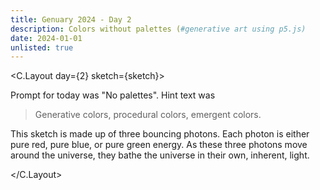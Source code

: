 ```yaml
---
title: Genuary 2024 - Day 2
description: Colors without palettes (#generative art using p5.js)
date: 2024-01-01
unlisted: true
---
```



<C.Layout day={2} sketch={sketch}>

Prompt for today was "No palettes". Hint text was

> Generative colors, procedural colors, emergent colors.

This sketch is made up of three bouncing photons. Each photon is either pure
red, pure blue, or pure green energy. As these three photons move around the
universe, they bathe the universe in their own, inherent, light.

</C.Layout>
